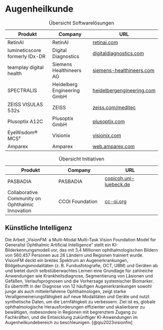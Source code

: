 # Augenheilkunde

| Produkt                            | Company                         | URL                                    |
|------------------------------------|---------------------------------|----------------------------------------|
| RetinAI                            | RetinAI                         | [retinai.com](https://retinai.com)                |
| lumineticscore formerly IDx-DR | Digital Diagnostics             | [digitaldiagnostics.com](https://www.digitaldiagnostics.com/products/eye-disease/lumineticscore/) |
| teamplay digital health            | Siemens Healthineers AG         | [siemens-healthineers.com](https://siemens-healthineers.com)   |
| SPECTRALIS                         | Heidelberg Engineering GmbH     | [heidelbergengineering.com](https://heidelbergengineering.com)  |
| ZEISS VISULAS 532s                 | ZEISS                           | [zeiss.com/meditec](https://zeiss.com/meditec)          |
| Plusoptix A12C                     | Plusoptix GmbH                  | [plusoptix.com](https://plusoptix.com)              |
| EyeWisdom® MCS²                    | Visionix                        | [visionix.com](https://visionix.com)               |
| Amparex                            | Amparex                         | [web.amparex.com](https://web.amparex.com) |

: Übersicht Softwarelösungen

| Produkt                            | Company                         | URL                                    |
|------------------------------------|---------------------------------|----------------------------------------|
| PASBADIA                           | PASBADIA                        | [copicoh.uni-luebeck.de](https://www.copicoh.uni-luebeck.de/forschung/projekte/aktuelle-projekte/pasbadia) |
| Collaborative Community on Ophthalmic Innovation | CCOI Foundation | [cc-oi.org](https://cc-oi.org) |

: Übersicht Initiativen

## Künstliche Intelligenz

Die Arbeit „VisionFM: a Multi-Modal Multi-Task Vision Foundation Model for Generalist Ophthalmic Artificial Intelligence“ stellt ein KI-Bilderkennungsmodell vor, das mit 3,4 Millionen ophthalmologischen Bildern von 560.457 Personen aus 26 Ländern und Regionen trainiert wurde. VisionFM deckt ein breites Spektrum an Augenerkrankungen, Bildgebungsmodalitäten (z. B. Fundusfotografie, OCT, UBM) und Geräten ab und bietet durch selbstüberwachtes Lernen eine Grundlage für zahlreiche Anwendungen wie Krankheitsdiagnose, Segmentierung von Läsionen und Gefäßen, Verlaufsprognosen und die Vorhersage systemischer Biomarker. Es übertrifft in der Diagnose von 12 häufigen Augenerkrankungen sowohl junge als auch mittelerfahrene Ophthalmologen, zeigt starke Verallgemeinerungsfähigkeit auf neue Modalitäten und Geräte und nutzt synthetische Daten, um die Lernfähigkeit zu verbessern. Ziel ist es, globale ophthalmologische Herausforderungen effizienter und skalierbarer zu bewältigen, insbesondere in Regionen mit begrenztem Zugang zu Fachkräften, und die Entwicklung zukünftiger KI-Anwendungen im Augenheilkundebereich zu beschleunigen. [@qiu2023visionfm]
